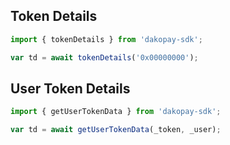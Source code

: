 ## Token Details

```jsx
import { tokenDetails } from 'dakopay-sdk';

var td = await tokenDetails('0x00000000');
```

## User Token Details

```jsx
import { getUserTokenData } from 'dakopay-sdk';

var td = await getUserTokenData(_token, _user);
```
